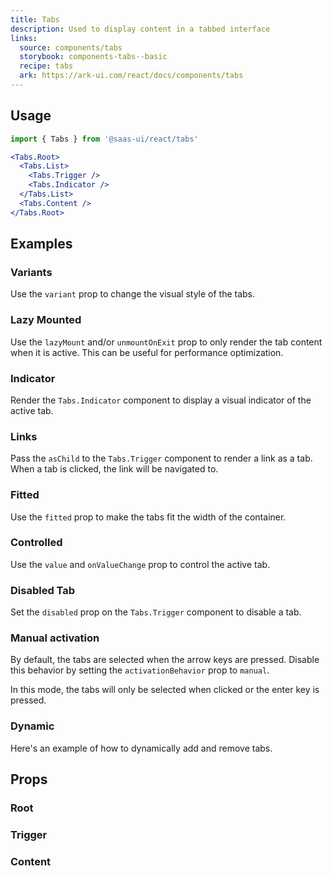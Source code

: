 ```yaml
---
title: Tabs
description: Used to display content in a tabbed interface
links:
  source: components/tabs
  storybook: components-tabs--basic
  recipe: tabs
  ark: https://ark-ui.com/react/docs/components/tabs
---
```


<ExampleTabs name="tabs-basic" />

## Usage

```jsx
import { Tabs } from '@saas-ui/react/tabs'
```

```jsx
<Tabs.Root>
  <Tabs.List>
    <Tabs.Trigger />
    <Tabs.Indicator />
  </Tabs.List>
  <Tabs.Content />
</Tabs.Root>
```

## Examples

### Variants

Use the `variant` prop to change the visual style of the tabs.

<ExampleTabs name="tabs-with-variants" />

### Lazy Mounted

Use the `lazyMount` and/or `unmountOnExit` prop to only render the tab content
when it is active. This can be useful for performance optimization.

<ExampleTabs name="tabs-lazy-mounted" />

### Indicator

Render the `Tabs.Indicator` component to display a visual indicator of the
active tab.

<ExampleTabs name="tabs-with-indicator" />

### Links

Pass the `asChild` to the `Tabs.Trigger` component to render a link as a tab.
When a tab is clicked, the link will be navigated to.

<ExampleTabs name="tabs-with-links" />

### Fitted

Use the `fitted` prop to make the tabs fit the width of the container.

<ExampleTabs name="tabs-with-fitted" />

### Controlled

Use the `value` and `onValueChange` prop to control the active tab.

<ExampleTabs name="tabs-controlled" />

### Disabled Tab

Set the `disabled` prop on the `Tabs.Trigger` component to disable a tab.

<ExampleTabs name="tabs-with-disabled-tab" />

### Manual activation

By default, the tabs are selected when the arrow keys are pressed. Disable this
behavior by setting the `activationBehavior` prop to `manual`.

In this mode, the tabs will only be selected when clicked or the enter key is
pressed.

<ExampleTabs name="tabs-with-manual-activation" />

### Dynamic

Here's an example of how to dynamically add and remove tabs.

<ExampleTabs name="tabs-with-dynamic-add" />

## Props

### Root

<PropTable component="Tabs" part="Root" />

### Trigger

<PropTable component="Tabs" part="TabTrigger" />

### Content

<PropTable component="Tabs" part="TabContent" />
